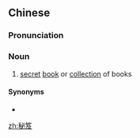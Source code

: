 ==Chinese==
{{zh-forms|t2=祕笈}}

===Pronunciation===
{{zh-pron
|m=mìjí
|c=bei3 kap1
|cat=n
}}

===Noun===
{{zh-noun}}

# [[secret]] [[book]] or [[collection]] of books

====Synonyms====
* {{zh-l|秘籍}}

[[zh:秘笈]]